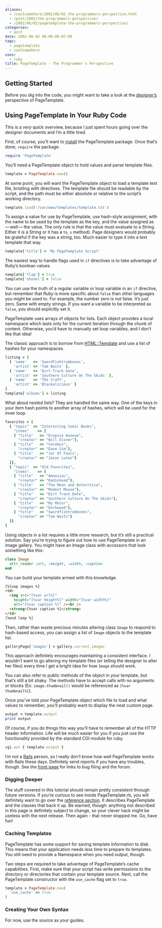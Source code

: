 ```yaml
---
aliases:
  - /coolnamehere/2002/06/02_the-programmers-perspective.html
  - /post/2002/the-programmers-perspective/
  - /2002/06/02/pagetemplate-the-programmers-perspective/
categories:
  - post
date: 2002-06-02 00:00:00-07:00
tags:
  - pagetemplate
  - coolnamehere
uses:
  - ruby
title: PageTemplate - The Programmer's Perspective
---
```


## Getting Started

Before you dig into the code, you might want to take a look at the
[designer’s](/post/2002/06/pagetemplate-the-designers-perspective/)
perspective of PageTemplate.

## Using PageTemplate In Your Ruby Code

This is a *very* quick overview, because I just spent hours going over
the designer documents and I’m a little tired.

First, of course, you’ll want to
[install](/post/2002/07/pagetemplate-getting-it/) the PageTemplate
package. Once that’s done, `require` the package.

``` ruby
require 'PageTemplate'
```

You’ll need a PageTemplate object to hold values and parse template
files.

``` ruby
template = PageTemplate.new()
```

At some point, you will want the PageTemplate object to load a template
text file, bristling with directives. The template file should be
readable by the script, and the path must be either absolute or relative
to the script’s working directory.

``` ruby
template.load('/var/www/templates/template.txt')
```

To assign a value for use by PageTemplate, use hash-style assignment,
with the name to be used by the template as the key, and the value
assigned as — well — the value. The only rule is that the value must
evaluate to a String. Either it *is* a String or it has a `to_s`
method). Page designers would probably be grateful if the key was a
string, too. Much easier to type it into a text template that way.

``` ruby
template['title'] = 'My PageTemplate Script'
```

The easiest way to handle flags used in `if` directives is to take
advantage of Ruby’s boolean values.

``` ruby
template['flag'] = true
template['shovel'] = false
```

You can use the truth of a regular variable or loop variable in an `if`
directive, but remember that Ruby is more specific about `false` than
other languages you might be used to. For example, the number zero is
not false. It’s just zero. Same with empty strings. If you want a
variable to be interpreted as `false`, you should explicitly set it.

PageTemplate uses arrays of objects for lists. Each object provides a
local namespace which lasts only for the current iteration through the
chunk of content. Otherwise, you’d have to manually set loop variables,
and I don’t like that idea\!

The classic approach is to borrow from
[HTML::Template](http://html-template.sourceforge.net/) and use a list
of hashes for your namespaces.

``` ruby
listing = [
  { 'name'   => 'Swordfishtrombones',
    'artist' => 'Tom Waits' },
  { 'name'   => 'Dirt Track Date',
    'artist' => 'Southern Culture On The Skids' },
  { 'name'   => 'The Craft',
    'artist' => 'Blackalicious' }
]
template['albums'] = listing
```

What about nested lists? They are handled the same way. One of the keys
in your item hash points to another array of hashes, which will be used
for the inner loop.

``` ruby
favorites = [
  { "topic"  => "Interesting Comic Books",
    "items"    => [
    { "title"   => "Dropsie Avenue",
      "creator" => "Will Eisner"},
    { "title"   => "Cerebus",
      "creator" => "Dave Sim"},
    { "title"   => "Jar Of Fools",
      "creator" => "Jason Lutes"}
  ]},
  { "topic"  => "Old Favorites",
    "items"    => [
    { "title"   => "Amnesiac",
      "creator" => "Radiohead"},
    { "title"   => "The Moon and Antarctica",
      "creator" => "Modest Mouse"},
    { "title"   => "Dirt Track Date",
      "creator" => "Southern Culture On The Skids"},
    { "title"   => "My Motor",
      "creator" => "Dorkweed"},
    { "title"   => "Swordfishtrombones",
      "creator" => "Tom Waits"}
  ]}
]
```

Using objects in a list requires a little more research, but it’s still
a practical solution. Say you’re trying to figure out how to use
PageTemplate in an image gallery. You might have an Image class with
accessors that look something like this:

``` ruby
class Image
  attr_reader :url, :height, :width, :caption
end
```

You can build your template armed with this knowledge.

``` html
[%loop images %]
<td>
  <img src="[%var url%]"
    height="[%var height%]" width="[%var width%]"
    alt="[%var caption %]" /><br />
  <strong>[%var caption %]</strong>
</td>
[%end loop %]
```

Then, rather than waste precious minutes altering class `Image` to
respond to hash-based access, you can assign a list of `Image` objects
to the template list.

``` ruby
galleryPage['images'] = gallery.current.images
```

This approach definitely encourages maintaining a consistent interface.
I wouldn’t want to go altering my template files (or telling the
designer to alter her files) every time I get a bright idea for how
`Image` should work.

You can also refer to public methods of the object in your template, but
that’s still a bit shaky. The methods have to accept calls with no
arguments or blocks (Ex: `image.thumbnail()` would be referenced as
`[%var thumbnail%]`).

Once you’ve told your PageTemplate object which file to load and what
values to remember, you’ll probably want to display the neat custom
page.

``` ruby
output = template.output
print output
```

Of course, if you do things this way you’ll have to remember all of the
HTTP header information. Life will be much easier for you if you just
use the functionality provided by the standard CGI module for ruby.

``` ruby
cgi.out { template.output }
```

I’m not a [Rails][rails] person, so I really don’t know how well PageTemplate works with Rails these days.
Definitely send reports if you have any troubles, though.
See the [front page](/post/2002/06/pagetemplate/) for links to bug filing and the forum.

[rails]: https://rubyonrails.org

### Digging Deeper

The stuff covered in this tutorial should remain pretty consistent
through future versions. If you’re curious to see inside
PageTemplate.rb, you will definitely want to go over the [reference
section](/tags/pagetemplate/). It describes PageTemplate and the classes
that back it up. Be warned, though: anything not described in this page
is definitely subject to change, so your clever hack might be useless
with the next release. Then again - that never stopped me. Go, have
fun\!

### Caching Templates

PageTemplate has some support for saving template information to disk.
This means that your application needs less time to prepare its
templates. You still need to provide a Namespace when you need output,
though.

Two steps are required to take advantage of PageTemplate’s cache
capabilities. First, make sure that your script has write permissions to
the directory or directories that contain your template source. Next,
call the PageTemplate constructor with the `use_cache` flag set to
`true`.

``` ruby
template = PageTemplate.new(
  'use_cache' => true
)
```

### Creating Your Own Syntax

For now, use the source as your guides.
